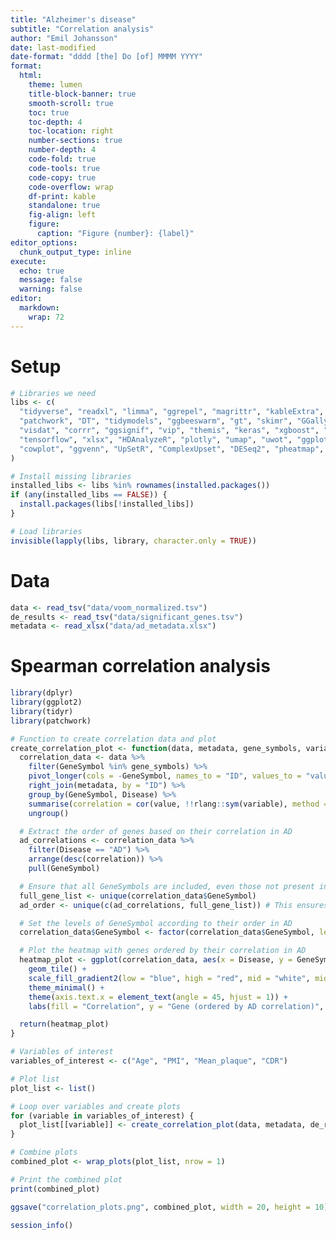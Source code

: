```yaml
---
title: "Alzheimer's disease"
subtitle: "Correlation analysis"
author: "Emil Johansson"
date: last-modified
date-format: "dddd [the] Do [of] MMMM YYYY"
format:
  html:
    theme: lumen
    title-block-banner: true
    smooth-scroll: true
    toc: true
    toc-depth: 4
    toc-location: right
    number-sections: true
    number-depth: 4
    code-fold: true
    code-tools: true
    code-copy: true
    code-overflow: wrap
    df-print: kable
    standalone: true
    fig-align: left
    figure:
      caption: "Figure {number}: {label}"
editor_options: 
  chunk_output_type: inline
execute:
  echo: true
  message: false
  warning: false
editor: 
  markdown: 
    wrap: 72
---
```


# Setup

```r
# Libraries we need
libs <- c(
  "tidyverse", "readxl", "limma", "ggrepel", "magrittr", "kableExtra",
  "patchwork", "DT", "tidymodels", "ggbeeswarm", "gt", "skimr", "GGally",
  "visdat", "corrr", "ggsignif", "vip", "themis", "keras", "xgboost", "kknn",
  "tensorflow", "xlsx", "HDAnalyzeR", "plotly", "umap", "uwot", "ggplotify",
  "cowplot", "ggvenn", "UpSetR", "ComplexUpset", "DESeq2", "pheatmap", "randomForest"
)

# Install missing libraries
installed_libs <- libs %in% rownames(installed.packages())
if (any(installed_libs == FALSE)) {
  install.packages(libs[!installed_libs])
}

# Load libraries
invisible(lapply(libs, library, character.only = TRUE))
```

# Data

```r
data <- read_tsv("data/voom_normalized.tsv")
de_results <- read_tsv("data/significant_genes.tsv")
metadata <- read_xlsx("data/ad_metadata.xlsx")
```

# Spearman correlation analysis

```r
library(dplyr)
library(ggplot2)
library(tidyr)
library(patchwork)

# Function to create correlation data and plot
create_correlation_plot <- function(data, metadata, gene_symbols, variable, title) {
  correlation_data <- data %>%
    filter(GeneSymbol %in% gene_symbols) %>%
    pivot_longer(cols = -GeneSymbol, names_to = "ID", values_to = "value") %>%
    right_join(metadata, by = "ID") %>%
    group_by(GeneSymbol, Disease) %>%
    summarise(correlation = cor(value, !!rlang::sym(variable), method = "spearman"), .groups = "drop") %>%
    ungroup()

  # Extract the order of genes based on their correlation in AD
  ad_correlations <- correlation_data %>%
    filter(Disease == "AD") %>%
    arrange(desc(correlation)) %>%
    pull(GeneSymbol)

  # Ensure that all GeneSymbols are included, even those not present in AD data
  full_gene_list <- unique(correlation_data$GeneSymbol)
  ad_order <- unique(c(ad_correlations, full_gene_list)) # This ensures all genes are included and in order

  # Set the levels of GeneSymbol according to their order in AD
  correlation_data$GeneSymbol <- factor(correlation_data$GeneSymbol, levels = ad_order)

  # Plot the heatmap with genes ordered by their correlation in AD
  heatmap_plot <- ggplot(correlation_data, aes(x = Disease, y = GeneSymbol, fill = correlation)) +
    geom_tile() +
    scale_fill_gradient2(low = "blue", high = "red", mid = "white", midpoint = 0) +
    theme_minimal() +
    theme(axis.text.x = element_text(angle = 45, hjust = 1)) +
    labs(fill = "Correlation", y = "Gene (ordered by AD correlation)", x = "Disease", title = title)

  return(heatmap_plot)
}

# Variables of interest
variables_of_interest <- c("Age", "PMI", "Mean_plaque", "CDR")

# Plot list
plot_list <- list()

# Loop over variables and create plots
for (variable in variables_of_interest) {
  plot_list[[variable]] <- create_correlation_plot(data, metadata, de_results$GeneSymbol, variable, paste("Correlation with", variable))
}

# Combine plots
combined_plot <- wrap_plots(plot_list, nrow = 1)

# Print the combined plot
print(combined_plot)

ggsave("correlation_plots.png", combined_plot, width = 20, height = 10)
```

```r
session_info()
```
